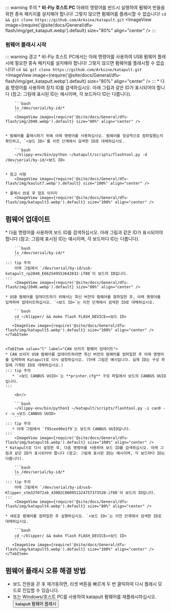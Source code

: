 ::: warning 주의
    * **비-Fly 호스트 PC** 아래의 명령어를 반드시 실행하여 펌웨어 번들을 위한 종속 패키지를 설치해야 합니다! 그렇지 않으면 펌웨어를 플래시할 수 없습니다!
    ```
   cd && git clone https://github.com/Arksine/katapult.git
    ```
   <ImageView image={require('@site/docs/General/dfu-flash/img/get_katapult.webp').default} size="80%" align="center" />
:::

### 펌웨어 플래시 시작

::: warning 경고
    * 비-Fly 호스트 PC에서는 아래 명령어를 사용하여 USB 펌웨어 플래시에 필요한 종속 패키지를 설치해야 합니다! 그렇지 않으면 펌웨어를 플래시할 수 없습니다!
    ```
   cd && git clone https://github.com/Arksine/katapult.git
    ```
   <ImageView image={require('@site/docs/General/dfu-flash/img/get_katapult.webp').default} size="80%" align="center" />
:::
    * 다음 명령어를 사용하여 장치 ID를 검색하십시오. 아래 그림과 같은 ID가 표시되어야 합니다 (참고: 그림에 표시된 ID는 예시이며, 각 보드마다 ID는 다릅니다).

        ```bash
        ls /dev/serial/by-id/*
        ```
        <ImageView image={require('@site/docs/General/dfu-flash/img/2040.webp').default} size="80%" align="center" />


    * 펌웨어를 플래시하기 위해 아래 명령어를 사용하십시오. 펌웨어를 정상적으로 컴파일했는지 확인하고, `<보드 ID>`를 이전 단계에서 검색한 ID로 대체하십시오.

        ```bash
        ~/klippy-env/bin/python ~/katapult/scripts/flashtool.py -d /dev/serial/by-id/<보드 ID>
        ```

    * 참고 사항
        <ImageView image={require('@site/docs/General/dfu-flash/img/kaulut7.webp').default} size="100%" align="center" />

    * 플래시 완료 후 참조 이미지
        <ImageView image={require('@site/docs/General/dfu-flash/img/katapult3.webp').default} size="100%" align="center" />

## 펌웨어 업데이트

<Tabs>
    <TabItem value="w" label="USB 펌웨어 업데이트" default>
    * 다음 명령어를 사용하여 보드 ID를 검색하십시오. 아래 그림과 같은 ID가 표시되어야 합니다 (참고: 그림에 표시된 ID는 예시이며, 각 보드마다 ID는 다릅니다).

        ```bash
        ls /dev/serial/by-id/*
        ```
    ::: tip 주의
        아래 그림에서 `/dev/serial/by-id/usb-katapult_rp2040_E662549553642032-if00`이 보드의 ID입니다.
    :::
        <ImageView image={require('@site/docs/General/dfu-flash/img/2040.webp').default} size="80%" align="center" />

    * USB 펌웨어를 업데이트하기 위해서는 최신 버전의 펌웨어를 컴파일한 후, 아래 명령어를 입력하여 업데이트하십시오. `<보드 ID>`는 이전 단계에서 검색한 ID로 대체하십시오.

        ```bash
        cd ~/klipper/ && make flash FLASH_DEVICE=<보드 ID>
        ```
       <ImageView image={require('@site/docs/General/dfu-flash/img/katapult5.webp').default} size="100%" align="center" />
    </TabItem>


    <TabItem value="l" label="CAN 브리지 펌웨어 업데이트">
    * CAN 브리지 USB 펌웨어를 업데이트하려면 최신 버전의 펌웨어를 컴파일한 후 아래 명령어를 입력하여 Katapult로 다시 설정하십시오. (아래 그림은 예시입니다. 실제 ID는 구성 파일에 기재된 ID로 대체하십시오.)
    ::: tip 주의
       * `<보드 CANBUS UUID>`는 **printer.cfg** 구성 파일에서 보드의 CANBUS UUID입니다.
    :::
        
        <br/>

        ```bash
        ~/klippy-env/bin/python3 ~/katapult/scripts/flashtool.py -i can0 -r -u <보드 CANBUS UUID>
        ```
    ::: tip 주의
       * 아래 그림에서 `f95cee90e1f9`는 보드의 CANBUS UUID입니다.
    :::
        <ImageView image={require('@site/docs/General/dfu-flash/img/katapult6.webp').default} size="100%" align="center" />
    * Katapult로 다시 설정한 후, 다음 명령어를 사용하여 보드 ID를 검색하십시오. 아래 그림과 같은 ID가 표시되어야 합니다 (참고: 그림에 표시된 ID는 예시이며, 각 보드마다 ID는 다릅니다).

        ```bash
        ls /dev/serial/by-id/*
        ```
    ::: tip 주의
        아래 그림에서 `/dev/serial/by-id/usb-Klipper_stm32f072xb_43002C000951324757373520-if00`이 보드의 ID입니다.
    :::
        <ImageView image={require('@site/docs/General/dfu-flash/img/katapult4.webp').default} size="80%" align="center" />

    * 새로운 펌웨어를 컴파일한 후 실행하십시오. `<보드 ID>`는 이전 단계에서 검색한 ID로 대체하십시오.

        ```bash
        cd ~/klipper/ && make flash FLASH_DEVICE=<보드 ID>
        ```
       <ImageView image={require('@site/docs/General/dfu-flash/img/katapult5.webp').default} size="100%" align="center" />
    </TabItem>

</Tabs>

## 펌웨어 플래시 오류 해결 방법

* 보드 전원을 끈 후 재가동하면, 리셋 버튼을 빠르게 두 번 클릭하여 다시 플래시 모드로 진입할 수 있습니다.
* 또는 Windows/호스트 PC를 사용하여 katapult 펌웨어를 재플래시하십시오.<Button variant="contained" disableElevation href="/docs/ProductDoc/MainBoard/fly-d/fly-d5/flash/bl#enter_dfu_flash_mode">katapult 펌웨어 플래시</Button>
